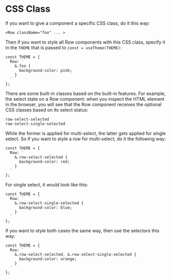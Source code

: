 
<Meta title="Theming/CSS Class" />

# CSS Class

If you want to give a component a specific CSS class, do it this way:

```
<Row className="foo" ... >
```

Then if you want to style all Row components with this CSS class, specify it in the `THEME` that is passed to `const = useTheme(THEME)`:

```
const THEME = {
  Row: `
    &.foo {
      background-color: pink;
    }
  `
};
```

There are some built-in classes based on the built-in features. For example, the select state on a Row component: when you inspect the HTML element in the browser, you will see that the Row component receives the optional CSS classes based on its select status:

```
row-select-selected
row-select-single-selected
```

While the former is applied for multi-select, the latter gets applied for single select. So if you want to style a row for multi-select, do it the following way:

```
const THEME = {
  Row: `
    &.row-select-selected {
      background-color: red;
    }
  `
};
```

For single select, it would look like this:

```
const THEME = {
  Row: `
    &.row-select-single-selected {
      background-color: blue;
    }
  `
};
```

If you want to style both cases the same way, then use the selectors this way:

```
const THEME = {
  Row: `
    &.row-select-selected, &.row-select-single-selected {
      background-color: orange;
    }
  `
};
```

